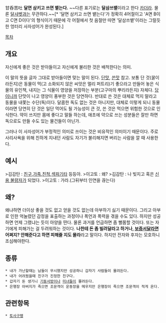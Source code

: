甘呑苦吐
'''달면 삼키고 쓰면 뱉는다.'''
~~다른 표기로는 '''달삼쓰뱉'''이라고 한다 [[카더라]]. 물론 [[달샤벳]]과는 무관하다.~~[* '달면 삼키고 쓰면 뱉는다'가 정확히 4어절이고 'A면 B이고 C면 D이다'의 형식이기 때문에 각 어절에서 첫 음절만 따면 '달삼쓰뱉'이라는 그럴듯한 엉터리 사자성어가 완성된다.]

[[목차]]

== 개요 ==
자신에게 좋은 것은 받아들이고 자신에게 불리한 것은 배척한다는 의미.

이 말의 뜻을 글자 그대로 받아들이면 맞는 말이 된다. [[단맛]], [[쓴맛]] 참고. 보통 단 것(꿀이라든지)은 동물이 먹(고 소화되지 않은 씨앗은 멀리 퍼트리)기 좋으라고 만들어 놓은 식물의 유인책, 내지는 그 식물이 영양을 저장하는 부분(고구마의 뿌리라든지) 자체다. [[당]]이니까 단맛이 나고 영양이 풍부한 것은 당연하다. 반대로 쓴 것은 대체로 먹지 말라고 동물을 내쫓는 수단(독)이다. 달콤한 독도 없는 것은 아니지만, 대체로 이렇게 되니 동물이라면 당연히 단 것은 일단 먹어도 될 가능성이 큰 것, 쓴 것은 먹으면 위험한 것으로 인식한다. 약이 쓰지만 몸에 좋다고 말들 하는데, 애초에 약으로 쓰는 성분들은 잘만 하면 독으로도 만들 수도 있는 물건들이 아닌가. 

그러나 이 사자성어가 부정적인 의미로 쓰이는 것은 비유적인 의미이기 때문이다. 주로 사리사욕을 위해 친하게 지내던 사람도 자기가 불리해지면 버리는 사람을 깔 때 사용한다.

== 예시 ==
>김감탄 : [[친구]],[[가족]],[[친척]],[[섹파]]기타 등등아.
>이고토 : 왜?
>김감탄 : 나 빚지고 혹은 [[신용 불량자]]가 되었다.
>이고토 : 가라.(그뒤부터 인연을 끊는다)

== 왜? ==
왜냐하면 더이상 좋을 것도 없고 얻을 것도 없는데 아부하기 싫기 때문이다. 그리고 아부로 인한 억눌렸던 감정을 표출하는 과정이나 폭언과 폭력을 겪을 수도 있다. 하지만 성공하면 언제 그랬냐는 듯이 아양을 떤다. 물론 과거를 언급하면 좀 뻘쭘할 것이다. 또는 자기에게 피해가는 걸 두려워하는 것이다. '''나한테 돈 좀 빌려달라고 하거나, [[보증]]서달라면 어쩌지? 안해준다고 하면 피해줄 지도 몰라'''라고 말이다. 하지만 전자와 후자는 모호하니 조심해야한다.

== 종류 ==
 * 내가 가난할때는 남들이 무시했지만 성공하니 갑자기 사람들이 몰려든다.
 * 내가 어려웠을때 친구가 진정한 친구다.
 * 갑자기 돈 생기니 [[기둥서방]]이나 [[미녀]]들이 몰려든다.
 * 은행장 아버지가 죽으면 조문객이 운동장을 메우지만 은행장이 죽으면 조문객이 적게 온다.

== 관련항목 ==
 * [[토사구팽]]
